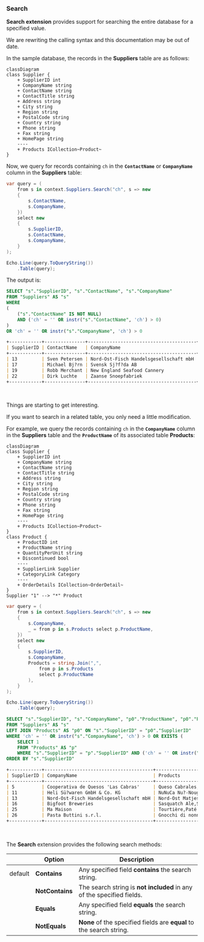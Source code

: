 
### Search

**Search extension** provides support for searching the entire database for a specified value.

<Alert type="tip">
We are rewriting the calling syntax and this documentation may be out of date.
</Alert>

In the sample database, the records in the **Suppliers** table are as follows:

```mermaid
classDiagram
class Supplier {
    + SupplierID int
    + CompanyName string
    + ContactName string
    + ContactTitle string
    + Address string
    + City string
    + Region string
    + PostalCode string
    + Country string
    + Phone string
    + Fax string
    + HomePage string
    ----
    + Products ICollection~Product~
}
```

Now, we query for records containing `ch` in the **`ContactName`** or **`CompanyName`** column in the **Suppliers** table:

```csharp
var query = (
    from s in context.Suppliers.Search("ch", s => new
    {
        s.ContactName,
        s.CompanyName,
    })
    select new
    {
        s.SupplierID,
        s.ContactName,
        s.CompanyName,
    }
);

Echo.Line(query.ToQueryString())
    .Table(query);
```

The output is:

```sql
SELECT "s"."SupplierID", "s"."ContactName", "s"."CompanyName"
FROM "Suppliers" AS "s"
WHERE 
(
    ("s"."ContactName" IS NOT NULL)
    AND ('ch' = '' OR instr("s"."ContactName", 'ch') > 0)
) 
OR 'ch' = '' OR instr("s"."CompanyName", 'ch') > 0
```

```markdown
+------------+---------------+----------------------------------------+
| SupplierID | ContactName   | CompanyName                            |
+------------+---------------+----------------------------------------+
| 13         | Sven Petersen | Nord-Ost-Fisch Handelsgesellschaft mbH |
| 17         | Michael Bj?rn | Svensk Sj?f?da AB                      |
| 19         | Robb Merchant | New England Seafood Cannery            |
| 22         | Dirk Luchte   | Zaanse Snoepfabriek                    |
+------------+---------------+----------------------------------------+
```

<br/>

Things are starting to get interesting.

If you want to search in a related table, you only need a little modification.

For example, we query the records containing `ch` in the **`CompanyName`** column in the **Suppliers** table and the **`ProductName`** of its associated table **Products**:

```mermaid
classDiagram
class Supplier {
    + SupplierID int
    + CompanyName string
    + ContactName string
    + ContactTitle string
    + Address string
    + City string
    + Region string
    + PostalCode string
    + Country string
    + Phone string
    + Fax string
    + HomePage string
    ----
    + Products ICollection~Product~
}
class Product {
    + ProductID int
    + ProductName string
    + QuantityPerUnit string
    + Discontinued bool
    ----
    + SupplierLink Supplier
    + CategoryLink Category
    ----
    + OrderDetails ICollection~OrderDetail~
}
Supplier "1" --> "*" Product
```

```csharp
var query = (
    from s in context.Suppliers.Search("ch", s => new
    {
        s.CompanyName,
        _ = from p in s.Products select p.ProductName,
    })
    select new
    {
        s.SupplierID,
        s.CompanyName,
        Products = string.Join(",",
            from p in s.Products
            select p.ProductName
        ),
    }
);

Echo.Line(query.ToQueryString())
    .Table(query);
```

```sql
SELECT "s"."SupplierID", "s"."CompanyName", "p0"."ProductName", "p0"."ProductID"
FROM "Suppliers" AS "s"
LEFT JOIN "Products" AS "p0" ON "s"."SupplierID" = "p0"."SupplierID"
WHERE 'ch' = '' OR instr("s"."CompanyName", 'ch') > 0 OR EXISTS (
    SELECT 1
    FROM "Products" AS "p"
    WHERE "s"."SupplierID" = "p"."SupplierID" AND ('ch' = '' OR instr("p"."ProductName", 'ch') > 0))
ORDER BY "s"."SupplierID"
```

```markdown
+------------+----------------------------------------+----------------------------------------------------------------+
| SupplierID | CompanyName                            | Products                                                       |
+------------+----------------------------------------+----------------------------------------------------------------+
| 5          | Cooperativa de Quesos 'Las Cabras'     | Queso Cabrales,Queso Manchego La Pastora                       |
| 11         | Heli Sü?waren GmbH & Co. KG            | NuNuCa Nu?-Nougat-Creme,Gumb?r Gummib?rchen,Schoggi Schokolade |
| 13         | Nord-Ost-Fisch Handelsgesellschaft mbH | Nord-Ost Matjeshering                                          |
| 16         | Bigfoot Breweries                      | Sasquatch Ale,Steeleye Stout,Laughing Lumberjack Lager         |
| 25         | Ma Maison                              | Tourtière,Paté chinois                                         |
| 26         | Pasta Buttini s.r.l.                   | Gnocchi di nonna Alice,Ravioli Angelo                          |
+------------+----------------------------------------+----------------------------------------------------------------+
```



<br/>

The **Search** extension provides the following search methods:

|         | Option          | Description                                                  |
| ------- | --------------- | ------------------------------------------------------------ |
| default | **Contains**    | Any specified field **contains** the search string.          |
|         | **NotContains** | The search string is **not included** in any of the specified fields. |
|         | **Equals**      | Any specified field **equals** the search string.            |
|         | **NotEquals**   | **None** of the specified fields are **equal** to the search string. |

